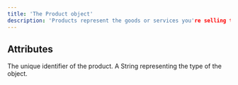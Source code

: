 ```yaml
---
title: 'The Product object'
description: 'Products represent the goods or services you're selling to your customers.'
---
```


## Attributes

<ResponseField name="id" type="string">
The unique identifier of the product.
</ResponseField>

<ResponseField name="entity" type="string">
A String representing the type of the object.
</ResponseField>

<ResponseField name="name" type="string">

</ResponseField>

<ResponseField name="description" type="string">

</ResponseField>

<ResponseField name="images" type="string">

</ResponseField>

<ResponseField name="metadata" type="string">

</ResponseField> 

<ResponseField name="created_at" type="string">

</ResponseField> 

<ResponseField name="updated_at" type="string">

</ResponseField> 